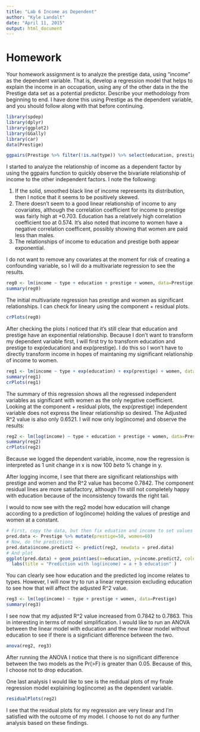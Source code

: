 ```yaml
---
title: "Lab 6 Income as Dependent"
author: "Kyle Landolt"
date: "April 11, 2015"
output: html_document
---
```



# Homework
Your homework assignment is to analyze the prestige data, using "income" as the dependent variable.  That is, develop a regression model that helps to explain the income in an occupation, using any of the other data in the the Prestige data set as a potential predictor.  Describe your methodology from beginning to end.  I have done this using Prestige as the dependent variable, and you should follow along with that before continuing.

```r
library(spdep)
library(dplyr)
library(ggplot2)
library(GGally)
library(car)
data(Prestige)
```

```r
ggpairs(Prestige %>% filter(!is.na(type)) %>% select(education, prestige, women, type, income))
```

I started to analyze the relationship of income as a dependent factor by using the ggpairs function to quickly observe the bivariate relationship of income to the other independent factors. I note the following:

 1. If the solid, smoothed black line of income represents its distribution, then I notice that it seems to be positively skewed. 
 2. There doesn't seem to a good linear relationship of income to any covariates, although the correlation coefficient for income to prestige was fairly high at +0.703. Education has a relatively high correlation coefficient too at 0.574. It's also noted that income to women have a negative correlation coefficent, possibly showing that women are paid less than males.
 3. The relationships of income to education and prestige both appear exponential.


I do not want to remove any covariates at the moment for risk of creating a confounding variable, so I will do a multivariate regression to see the results.
```r
reg0 <- lm(income ~ type + education + prestige + women, data=Prestige)
summary(reg0)
```

The initial multivariate regression has prestige and women as significant relationships. I can check for lineary using the component + residual plots.
```r
crPlots(reg0)
```

After checking the plots I noticed that it's still clear that education and prestige have an exponential relationship. Because I don't want to transform my dependent variable first, I will first try to transform education and prestige to exp(education) and exp(prestige). I do this so I won't have to directly transform income in hopes of maintaning my significant relationship of income to women. 
```r
reg1 <- lm(income ~ type + exp(education) + exp(prestige) + women, data=Prestige)
summary(reg1)
crPlots(reg1)
```

The summary of this regression shows all the regressed independent variables as significant with women as the only negative coefficient. Looking at the component + residual plots, the exp(prestige) independent variable does not express the linear relationship so desired. The Adjusted R^2 value is also only 0.6521.  I will now only log(income) and observe the results:

```r
reg2 <- lm(log(income) ~ type + education + prestige + women, data=Prestige)
summary(reg2)
crPlots(reg2)
```

Because we logged the dependent variable, income, now the regression is interpreted as 1 unit change in x is now 100 $beta$ % change in y. 

After logging income, I see that there are significant relationships with prestige and women and the R^2 value has become 0.7842. The component residual lines are more satisfactory, although I'm still not completely happy with education because of the inconsistency towards the right tail.

I would to now see with the reg2 model how education will change according to a prediction of log(income) holding the values of prestige and women at a constant.
```r
# First, copy the data, but then fix eduation and income to set values
pred.data <- Prestige %>% mutate(prestige=50, women=60)
# Now, do the predictions
pred.data$income.predict2 <- predict(reg2, newdata = pred.data)
# And plot
ggplot(pred.data) + geom_point(aes(x=education, y=income.predict2, color=type))+
  labs(title = "Prediction with log(income) = a + b education" )
```

You can clearly see how education and the predicted log income relates to types. However, I will now try to run a linear regression excluding education to see how that will affect the adjusted R^2 value.
```r
reg3 <- lm(log(income) ~ type + prestige + women, data=Prestige)
summary(reg3)
```

I see now that my adjusted R^2 value increased from 0.7842 to 0.7863. This in interesting in terms of model simplification. I would like to run an ANOVA between the linear model with education and the new linear model without education to see if there is a signficiant difference between the two.

```r
anova(reg2, reg3)
```

After running the ANOVA I notice that there is no significant difference between the two models as the Pr(>F) is greater than 0.05. Because of this, I choose not to drop education.

One last analysis I would like to see is the redidual plots of my finale regression model explaining log(income) as the dependent variable.
```r
residualPlots(reg2)
```

I see that the residual plots for my regression are very linear and I'm satisfied with the outcome of my model. I choose to not do any further analysis based on these findings.
